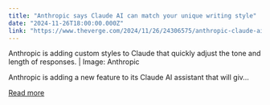 ```yaml
---
title: "Anthropic says Claude AI can match your unique writing style"
date: "2024-11-26T18:00:00.000Z"
link: "https://www.theverge.com/2024/11/26/24306575/anthropic-claude-ai-custom-style-presets"
---
```


Anthropic is adding custom styles to Claude that quickly adjust the tone and length of responses. | Image: Anthropic
    

  
Anthropic is adding a new feature to its Claude AI assistant that will giv...

[Read more](https://www.theverge.com/2024/11/26/24306575/anthropic-claude-ai-custom-style-presets)
